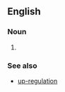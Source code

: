 ==English==

===Noun===
{{en-noun|head=[[down]]-[[regulation]]|-}}

# {{alternative spelling of|downregulation}}

===See also===
* [[up-regulation]]
